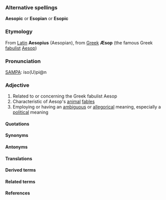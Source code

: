 ===Alternative spellings===

'''Aesopic''' or '''Esopian''' or '''Esopic'''

===Etymology===

From [[Latin]] '''Aesopius''' (Aesopian), from [[Greek]] '''Æsop''' (the famous Greek [[fabulist]] [[w:Aesop|Aesop]])

===Pronunciation===

[[SAMPA]]: iso(U)pi@n

===Adjective===

#Related to or concerning the Greek fabulist Aesop
#Characteristic of Aesop's [[animal]] [[fable]]s
#Employing or having an [[ambiguous]] or [[allegorical]] meaning, especially a [[politics|political]] meaning

====Quotations====

====Synonyms====

====Antonyms====

====Translations====

====Derived terms====

====Related terms====

====References====